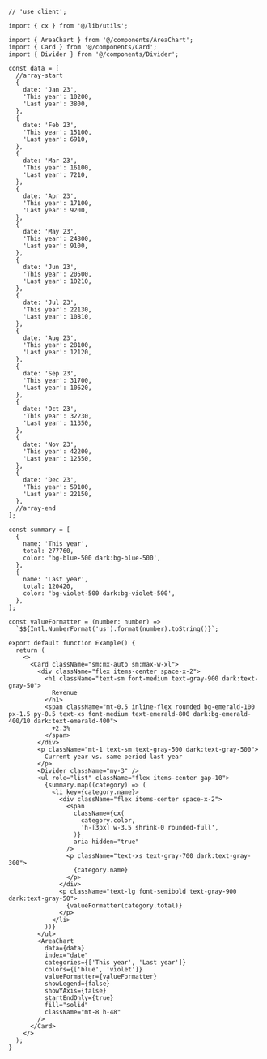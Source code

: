 ````tsx
// 'use client';

import { cx } from '@/lib/utils';

import { AreaChart } from '@/components/AreaChart';
import { Card } from '@/components/Card';
import { Divider } from '@/components/Divider';

const data = [
  //array-start
  {
    date: 'Jan 23',
    'This year': 10200,
    'Last year': 3800,
  },
  {
    date: 'Feb 23',
    'This year': 15100,
    'Last year': 6910,
  },
  {
    date: 'Mar 23',
    'This year': 16100,
    'Last year': 7210,
  },
  {
    date: 'Apr 23',
    'This year': 17100,
    'Last year': 9200,
  },
  {
    date: 'May 23',
    'This year': 24800,
    'Last year': 9100,
  },
  {
    date: 'Jun 23',
    'This year': 20500,
    'Last year': 10210,
  },
  {
    date: 'Jul 23',
    'This year': 22130,
    'Last year': 10810,
  },
  {
    date: 'Aug 23',
    'This year': 28100,
    'Last year': 12120,
  },
  {
    date: 'Sep 23',
    'This year': 31700,
    'Last year': 10620,
  },
  {
    date: 'Oct 23',
    'This year': 32230,
    'Last year': 11350,
  },
  {
    date: 'Nov 23',
    'This year': 42200,
    'Last year': 12550,
  },
  {
    date: 'Dec 23',
    'This year': 59100,
    'Last year': 22150,
  },
  //array-end
];

const summary = [
  {
    name: 'This year',
    total: 277760,
    color: 'bg-blue-500 dark:bg-blue-500',
  },
  {
    name: 'Last year',
    total: 120420,
    color: 'bg-violet-500 dark:bg-violet-500',
  },
];

const valueFormatter = (number: number) =>
  `$${Intl.NumberFormat('us').format(number).toString()}`;

export default function Example() {
  return (
    <>
      <Card className="sm:mx-auto sm:max-w-xl">
        <div className="flex items-center space-x-2">
          <h1 className="text-sm font-medium text-gray-900 dark:text-gray-50">
            Revenue
          </h1>
          <span className="mt-0.5 inline-flex rounded bg-emerald-100 px-1.5 py-0.5 text-xs font-medium text-emerald-800 dark:bg-emerald-400/10 dark:text-emerald-400">
            +2.3%
          </span>
        </div>
        <p className="mt-1 text-sm text-gray-500 dark:text-gray-500">
          Current year vs. same period last year
        </p>
        <Divider className="my-3" />
        <ul role="list" className="flex items-center gap-10">
          {summary.map((category) => (
            <li key={category.name}>
              <div className="flex items-center space-x-2">
                <span
                  className={cx(
                    category.color,
                    'h-[3px] w-3.5 shrink-0 rounded-full',
                  )}
                  aria-hidden="true"
                />
                <p className="text-xs text-gray-700 dark:text-gray-300">
                  {category.name}
                </p>
              </div>
              <p className="text-lg font-semibold text-gray-900 dark:text-gray-50">
                {valueFormatter(category.total)}
              </p>
            </li>
          ))}
        </ul>
        <AreaChart
          data={data}
          index="date"
          categories={['This year', 'Last year']}
          colors={['blue', 'violet']}
          valueFormatter={valueFormatter}
          showLegend={false}
          showYAxis={false}
          startEndOnly={true}
          fill="solid"
          className="mt-8 h-48"
        />
      </Card>
    </>
  );
}

````